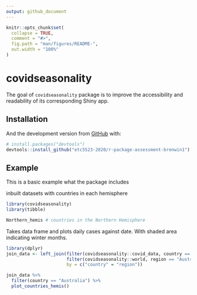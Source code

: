 ```yaml
---
output: github_document
---
```


<!-- README.md is generated from README.Rmd. Please edit that file -->

```r
knitr::opts_chunk$set(
  collapse = TRUE,
  comment = "#>",
  fig.path = "man/figures/README-",
  out.width = "100%"
)
```

# covidseasonality

<!-- badges: start -->
<!-- badges: end -->

The goal of `covidseasonality` package is to improve the accessibility and readability of its corresponding Shiny app. 

## Installation

<!-- You can install the released version of covidseasonality from [CRAN](https://CRAN.R-project.org) with: -->

<!-- ``` r -->
<!-- install.packages("covidseasonality") -->
<!-- ``` -->

And the development version from [GitHub](https://github.com/) with:

``` r
# install.packages("devtools")
devtools::install_github("etc5523-2020/r-package-assessment-brenwin1")
```
## Example

This is a basic example what the package includes  

inbuilt datasets with countries in each hemisphere 
```r
library(covidseasonality)
library(tibble)

Northern_hemis # countries in the Northern Hemisphere
```

Takes data frame and plots daily cases against date. With shaded area indicating winter months.
```r
library(dplyr)
join_data <- left_join(filter(covidseasonality::covid_data, country == "Australia"), 
                       filter(covidseasonality::world, region == "Australia"), 
                       by = c("country" = "region"))

join_data %>% 
  filter(country == "Australia") %>% 
  plot_countries_hemis()
```

